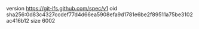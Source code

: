 version https://git-lfs.github.com/spec/v1
oid sha256:0d83c4327ccdef77d4d66ea5908efa9d1781e6be2f89511a75be3102ac416b12
size 6002
